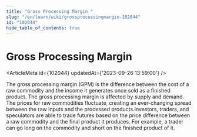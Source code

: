 ```yaml
---
title: "Gross Processing Margin "
slug: "/en/learn/wiki/grossprocessingmargin-102044"
id: "102044"
hide_table_of_contents: true
---
```



# Gross Processing Margin 

<ArticleMeta id={102044} updatedAt={'2023-09-26 13:59:00'} />
<div className='border-solid border-b border-t-0 my-4 border-[var(--ifm-color-gray-300)]' />

The gross processing margin (GPM) is the difference between the cost of a raw commodity and the income it generates once sold as a finished product. The gross processing margin is affected by supply and demand. The prices for raw commodities fluctuate, creating an ever-changing spread between the raw inputs and the processed products.Investors, traders, and speculators are able to trade futures based on the price difference between a raw commodity and the final product it produces. For example, a trader can go long on the commodity and short on the finished product of it.
